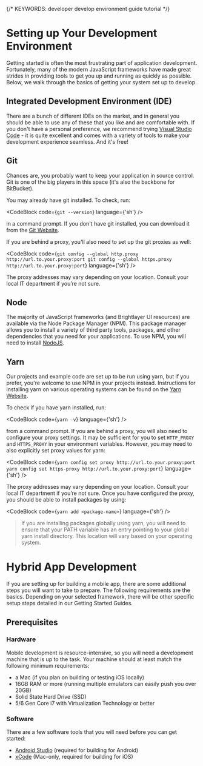 
{/* KEYWORDS: developer develop environment guide tutorial */}

# Setting up Your Development Environment

Getting started is often the most frustrating part of application development. Fortunately, many of the modern JavaScript frameworks have made great strides in providing tools to get you up and running as quickly as possible. Below, we walk through the basics of getting your system set up to develop.

## Integrated Development Environment (IDE)

There are a bunch of different IDEs on the market, and in general you should be able to use any of these that you like and are comfortable with. If you don't have a personal preference, we recommend trying [Visual Studio Code](https://code.visualstudio.com) - it is quite excellent and comes with a variety of tools to make your development experience seamless. And it's free!

## Git

Chances are, you probably want to keep your application in source control. Git is one of the big players in this space (it's also the backbone for BitBucket).

You may already have git installed. To check, run:

<CodeBlock code={`git --version`} language={'sh'} />

in a command prompt. If you don't have git installed, you can download it from the [Git Website](http://git-scm.com/downloads).

If you are behind a proxy, you'll also need to set up the git proxies as well:

<CodeBlock
    code={`git config --global http.proxy http://url.to.your.proxy:port
git config --global https.proxy http://url.to.your.proxy:port`}
    language={'sh'}
/>

The proxy addresses may vary depending on your location. Consult your local IT department if you’re not sure.

## Node

The majority of JavaScript frameworks (and Brightlayer UI resources) are available via the Node Package Manager (NPM). This package manager allows you to install a variety of third party tools, packages, and other dependencies that you need for your applications. To use NPM, you will need to install [NodeJS](https://nodejs.org/en/download/).

## Yarn

Our projects and example code are set up to be run using yarn, but if you prefer, you're welcome to use NPM in your projects instead. Instructions for installing yarn on various operating systems can be found on the [Yarn Website](https://yarnpkg.com/en/docs/install).

To check if you have yarn installed, run:

<CodeBlock code={`yarn -v`} language={'sh'} />

from a command prompt. If you are behind a proxy, you will also need to configure your proxy settings. It may be sufficient for you to set `HTTP_PROXY` and `HTTPS_PROXY` in your environment variables. However, you may need to also explicitly set proxy values for yarn:

<CodeBlock
    code={`yarn config set proxy http://url.to.your.proxy:port
yarn config set https-proxy http://url.to.your.proxy:port`}
    language={'sh'}
/>

The proxy addresses may vary depending on your location. Consult your local IT department if you’re not sure. Once you have configured the proxy, you should be able to install packages by using:

<CodeBlock code={`yarn add <package-name>`} language={'sh'} />

> If you are installing packages globally using yarn, you will need to ensure that your PATH variable has an entry pointing to your global yarn install directory. This location will vary based on your operating system.

# Hybrid App Development
If you are setting up for building a mobile app, there are some additional steps you will want to take to prepare. The following requirements are the basics. Depending on your selected framework, there will be other specific setup steps detailed in our Getting Started Guides.

## Prerequisites
### Hardware
Mobile development is resource-intensive, so you will need a development machine that is up to the task. Your machine should at least match the following minimum requirements:

- a Mac (if you plan on building or testing iOS locally)
- 16GB RAM or more (running multiple emulators can easily push you over 20GB)
- Solid State Hard Drive (SSD)
- 5/6 Gen Core i7 with Virtualization Technology or better

### Software
There are a few software tools that you will need before you can get started:

- [Android Studio](https://developer.android.com/studio) (required for building for Android)
- [xCode](https://developer.apple.com/xcode/) (Mac-only, required for building for iOS)
